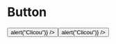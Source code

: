 

<Meta title="Components" />

# Button

<Story name="Button">
  <Button
    label="Confirmar pedido"
    bgColor={defaultTheme.colors.yellow.default}
    bgHoverColor={defaultTheme.colors.yellow.dark}
    width="100%"
    color={defaultTheme.colors.white}
    onClick={() => alert("Clicou")}
  />
</Story>

<Story name="Button2">
  <Button
    label="Pedido confirmado"
    bgColor={defaultTheme.colors.purple.default}
    bgHoverColor={defaultTheme.colors.yellow.dark}
    width="100%"
    color={defaultTheme.colors.white}
    onClick={() => alert("Clicou")}
  />
</Story>
